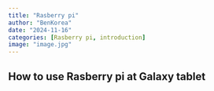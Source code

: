 ```yaml
---
title: "Rasberry pi"
author: "BenKorea"
date: "2024-11-16"
categories: [Rasberry pi, introduction]
image: "image.jpg"
---
```


## How to use Rasberry pi at Galaxy tablet
